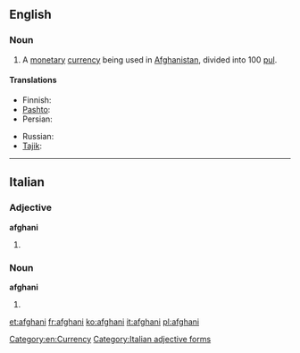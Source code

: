 {{also|Afghani}}
==English==

===Noun===
{{wikipedia|Afghan afghani}}
{{en-noun}}

# A [[monetary]] [[currency]] being used in [[Afghanistan]], divided into 100 [[pul]].

====Translations====
{{trans-top|national currency of Afghanistan}}
* Finnish: {{t-|fi|afgaani}}
* [[Pashto]]: {{t|ps|افغانی|sc=ps-Arab}}
* Persian: {{t|fa|افغانی|tr=afğâni|sc=fa-Arab}}
{{trans-mid}}
* Russian: {{t|ru|афгани|m|tr=afgáni|sc=Cyrl}} {{indeclinable}}
* [[Tajik]]: {{t|tg|афғонӣ|tr=afğonī|sc=Cyrl}}
{{trans-bottom}}

[[Category:en:Currency]]

----

==Italian==

===Adjective===
'''afghani''' {{m}}

# {{plural of|afghano#Adjective|afghano|lang=it}}

===Noun===
'''afghani''' {{m}}

# {{plural of|afghano|lang=it}}

[[Category:Italian adjective forms]]

[[et:afghani]]
[[fr:afghani]]
[[ko:afghani]]
[[it:afghani]]
[[pl:afghani]]